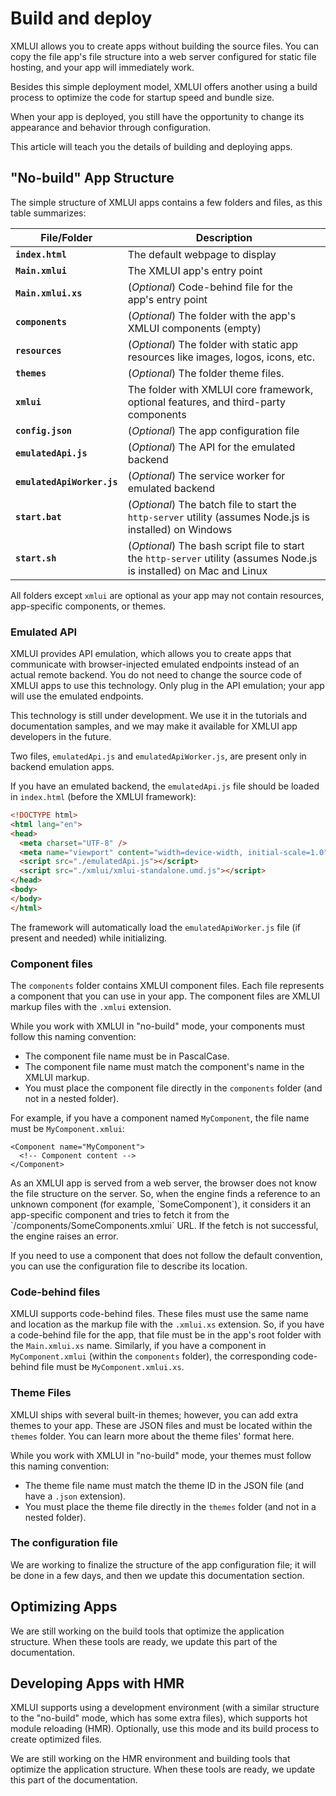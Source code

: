 
# Build and deploy

XMLUI allows you to create apps without building the source files. You can copy the file app's file structure into a web server configured for static file hosting, and your app will immediately work.

Besides this simple deployment model, XMLUI offers another using a build process to optimize the code for startup speed and bundle size.

When your app is deployed, you still have the opportunity to change its appearance and behavior through configuration.

This article will teach you the details of building and deploying apps.

## "No-build" App Structure

The simple structure of XMLUI apps contains a few folders and files, as this table summarizes:

| File/Folder | Description |
| --- | --- |
| **`index.html`** | The default webpage to display |
| **`Main.xmlui`** | The XMLUI app's entry point |
| **`Main.xmlui.xs`** | (*Optional*) Code-behind file for the app's entry point |
| **`components`** | (*Optional*) The folder with the app's XMLUI components (empty) |
| **`resources`** | (*Optional*) The folder with static app resources like images, logos, icons, etc. |
| **`themes`** | (*Optional*) The folder theme files. |
| **`xmlui`** | The folder with XMLUI core framework, optional features, and third-party components |
| **`config.json`** | (*Optional*) The app configuration file |
| **`emulatedApi.js`** | (*Optional*) The API for the emulated backend |
| **`emulatedApiWorker.js`** | (*Optional*) The service worker for emulated backend |
| **`start.bat`** | (*Optional*) The batch file to start the `http-server` utility (assumes Node.js is installed) on Windows |
| **`start.sh`** | (*Optional*) The bash script file to start the `http-server` utility (assumes Node.js is installed) on Mac and Linux |

All folders except `xmlui` are optional as your app may not contain resources, app-specific components, or themes.

### Emulated API

XMLUI provides API emulation, which allows you to create apps that communicate with browser-injected emulated endpoints instead of an actual remote backend. You do not need to change the source code of XMLUI apps to use this technology. Only plug in the API emulation; your app will use the emulated endpoints.

<Callout type="info" emoji="📔">
This technology is still under development. We use it in the tutorials and documentation samples, and we may make it available for XMLUI app developers in the future.
</Callout>

Two files, `emulatedApi.js` and `emulatedApiWorker.js`, are present only in backend emulation apps.

If you have an emulated backend, the `emulatedApi.js` file should be loaded in `index.html` (before the XMLUI framework):

```html copy filename="index.html" {6} /emulatedApi.js/
<!DOCTYPE html>
<html lang="en">
<head>
  <meta charset="UTF-8" />
  <meta name="viewport" content="width=device-width, initial-scale=1.0" />
  <script src="./emulatedApi.js"></script>
  <script src="./xmlui/xmlui-standalone.umd.js"></script>
</head>
<body>
</body>
</html>
```

The framework will automatically load the `emulatedApiWorker.js` file (if present and needed) while initializing.

### Component files

The `components` folder contains XMLUI component files. Each file represents a component that you can use in your app. The component files are XMLUI markup files with the `.xmlui` extension.

While you work with XMLUI in "no-build" mode, your components must follow this naming convention:

- The component file name must be in PascalCase.
- The component file name must match the component's name in the XMLUI markup.
- You must place the component file directly in the `components` folder (and not in a nested folder).

For example, if you have a component named `MyComponent`, the file name must be `MyComponent.xmlui`:

```ueml copy filename="components/MyComponent.xmlui"
<Component name="MyComponent">
  <!-- Component content -->
</Component>
```

<Callout type="info" emoji="📔">
As an XMLUI app is served from a web server, the browser does not know the file structure on the server. So, when the engine finds a reference to an unknown component (for example, `SomeComponent`), it considers it an app-specific component and tries to fetch it from the `/components/SomeComponents.xmlui` URL. If the fetch is not successful, the engine raises an error.
</Callout>

If you need to use a component that does not follow the default convention, you can use the configuration file to describe its location.

### Code-behind files

XMLUI supports code-behind files. These files must use the same name and location as the markup file with the `.xmlui.xs` extension. So, if you have a code-behind file for the app, that file must be in the app's root folder with the `Main.xmlui.xs` name. Similarly, if you have a component in `MyComponent.xmlui` (within the `components` folder), the corresponding code-behind file must be `MyComponent.xmlui.xs`.

### Theme Files

XMLUI ships with several built-in <SmartLink href={THEMES_DEFINITIONS}>themes</SmartLink>; however, you can add extra themes to your app. These are JSON files and must be located within the `themes` folder. You can learn more about the theme files' format <SmartLink href={THEMES_WHAT_A_THEME_CONTAINS}>here</SmartLink>.

While you work with XMLUI in "no-build" mode, your themes must follow this naming convention:

- The theme file name must match the theme ID in the JSON file (and have a `.json` extension).
- You must place the theme file directly in the `themes` folder (and not in a nested folder).

### The configuration file

<Callout type="warning">
We are working to finalize the structure of the app configuration file; it will be done in a few days, and then we update this documentation section.
</Callout>

## Optimizing Apps

<Callout type="warning">
We are still working on the build tools that optimize the application structure. When these tools are ready, we update this part of the documentation.
</Callout>

## Developing Apps with HMR

XMLUI supports using a development environment (with a similar structure to the "no-build" mode, which has some extra files), which supports hot module reloading (HMR). Optionally, use this mode and its build process to create optimized files.

<Callout type="warning">
We are still working on the HMR environment and building tools that optimize the application structure. When these tools are ready, we update this part of the documentation.
</Callout>
